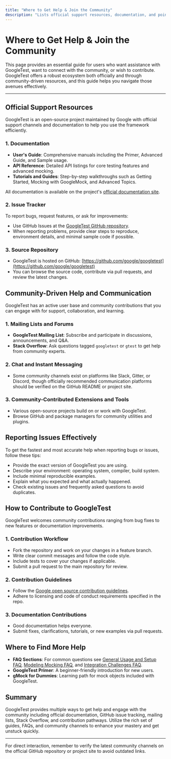 ```yaml
---
title: "Where to Get Help & Join the Community"
description: "Lists official support resources, documentation, and pointers to community-maintained tools and communication channels. Encourages collaboration, outlines how to report issues, and highlights contribution opportunities."
---
```


# Where to Get Help & Join the Community

This page provides an essential guide for users who want assistance with GoogleTest, want to connect with the community, or wish to contribute. GoogleTest offers a robust ecosystem both officially and through community-driven resources, and this guide helps you navigate those avenues effectively.

---

## Official Support Resources

GoogleTest is an open-source project maintained by Google with official support channels and documentation to help you use the framework efficiently.

### 1. Documentation

- **User's Guide**: Comprehensive manuals including the Primer, Advanced Guide, and Sample usage.
- **API Reference**: Detailed API listings for core testing features and advanced mocking.
- **Tutorials and Guides**: Step-by-step walkthroughs such as Getting Started, Mocking with GoogleMock, and Advanced Topics.

All documentation is available on the project's [official documentation site](https://google.github.io/googletest/).

### 2. Issue Tracker

To report bugs, request features, or ask for improvements:

- Use GitHub Issues at the [GoogleTest GitHub repository](https://github.com/google/googletest/issues).
- When reporting problems, provide clear steps to reproduce, environment details, and minimal sample code if possible.

### 3. Source Repository

- GoogleTest is hosted on GitHub: [https://github.com/google/googletest](https://github.com/google/googletest)
- You can browse the source code, contribute via pull requests, and review the latest changes.


## Community-Driven Help and Communication

GoogleTest has an active user base and community contributions that you can engage with for support, collaboration, and learning.

### 1. Mailing Lists and Forums

- **GoogleTest Mailing List**: Subscribe and participate in discussions, announcements, and Q&A.
- **Stack Overflow**: Ask questions tagged `googletest` or `gtest` to get help from community experts.

### 2. Chat and Instant Messaging

- Some community channels exist on platforms like Slack, Gitter, or Discord, though officially recommended communication platforms should be verified on the GitHub README or project site.

### 3. Community-Contributed Extensions and Tools

- Various open-source projects build on or work with GoogleTest.
- Browse GitHub and package managers for community utilities and plugins.


## Reporting Issues Effectively

To get the fastest and most accurate help when reporting bugs or issues, follow these tips:

- Provide the exact version of GoogleTest you are using.
- Describe your environment: operating system, compiler, build system.
- Include minimal reproducible examples.
- Explain what you expected and what actually happened.
- Check existing issues and frequently asked questions to avoid duplicates.


## How to Contribute to GoogleTest

GoogleTest welcomes community contributions ranging from bug fixes to new features or documentation improvements.

### 1. Contribution Workflow

- Fork the repository and work on your changes in a feature branch.
- Write clear commit messages and follow the code style.
- Include tests to cover your changes if applicable.
- Submit a pull request to the main repository for review.

### 2. Contribution Guidelines

- Follow the [Google open source contribution guidelines](https://opensource.google/docs/).
- Adhere to licensing and code of conduct requirements specified in the repo.

### 3. Documentation Contributions

- Good documentation helps everyone.
- Submit fixes, clarifications, tutorials, or new examples via pull requests.


## Where to Find More Help

- **FAQ Sections**: For common questions see [General Usage and Setup FAQ](../faq/getting-started-faq/faq-general-use), [Modeling Mocking FAQ](../faq/troubleshooting-faq/faq-mocking-difficulties), and [Integration Challenges FAQ](../faq/integration-advanced-faq/faq-integration-challenges).
- **GoogleTest Primer**: A beginner-friendly introduction for new users.
- **gMock for Dummies**: Learning path for mock objects included with GoogleTest.


## Summary

GoogleTest provides multiple ways to get help and engage with the community including official documentation, GitHub issue tracking, mailing lists, Stack Overflow, and contribution pathways. Utilize the rich set of guides, FAQs, and community channels to enhance your mastery and get unstuck quickly.

---

<Note>
For direct interaction, remember to verify the latest community channels on the official GitHub repository or project site to avoid outdated links.
</Note>